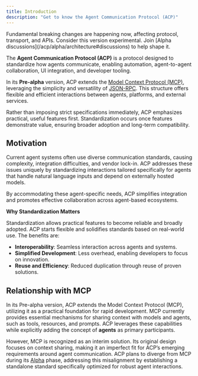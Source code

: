 ```yaml
---
title: Introduction
description: "Get to know the Agent Communication Protocol (ACP)"
---
```


<Warning>
  Fundamental breaking changes are happening now, affecting protocol, transport,
  and APIs. Consider this version experimental. Join [Alpha
  discussions](/acp/alpha/architecture#discussions) to help shape it.
</Warning>

The **Agent Communication Protocol (ACP)** is a protocol designed to standardize how agents communicate, enabling automation, agent-to-agent collaboration, UI integration, and developer tooling.

In its **Pre-alpha** version, ACP extends the [Model Context Protocol (MCP)](https://modelcontextprotocol.io/introduction), leveraging the simplicity and versatility of [JSON-RPC](https://www.jsonrpc.org/specification). This structure offers flexible and efficient interactions between agents, platforms, and external services.

Rather than imposing strict specifications immediately, ACP emphasizes practical, useful features first. Standardization occurs once features demonstrate value, ensuring broader adoption and long-term compatibility.

## Motivation

Current agent systems often use diverse communication standards, causing complexity, integration difficulties, and vendor lock-in. ACP addresses these issues uniquely by standardizing interactions tailored specifically for agents that handle natural language inputs and depend on externally hosted models.

By accommodating these agent-specific needs, ACP simplifies integration and promotes effective collaboration across agent-based ecosystems.

**Why Standardization Matters**

Standardization allows practical features to become reliable and broadly adopted. ACP starts flexible and solidifies standards based on real-world use. The benefits are:

- **Interoperability**: Seamless interaction across agents and systems.
- **Simplified Development**: Less overhead, enabling developers to focus on innovation.
- **Reuse and Efficiency**: Reduced duplication through reuse of proven solutions.

## Relationship with MCP

In its Pre-alpha version, ACP extends the Model Context Protocol (MCP), utilizing it as a practical foundation for rapid development. MCP currently provides essential mechanisms for sharing context with models and agents, such as tools, resources, and prompts. ACP leverages these capabilities while explicitly adding the concept of **agents** as primary participants.

However, MCP is recognized as an interim solution. Its original design focuses on context sharing, making it an imperfect fit for ACP’s emerging requirements around agent communication. ACP plans to diverge from MCP during its [Alpha](/acp/alpha) phase, addressing this misalignment by establishing a standalone standard specifically optimized for robust agent interactions.